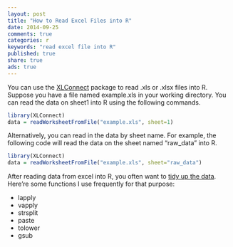 ```yaml
---
layout: post
title: "How to Read Excel Files into R"
date: 2014-09-25
comments: true
categories: r
keywords: "read excel file into R"
published: true
share: true
ads: true
---
```


You can use the [XLConnect](http://cran.r-project.org/web/packages/XLConnect/vignettes/XLConnect.pdf) package to read .xls or .xlsx files into R. Suppose you have a file named example.xls in your working directory. You can read the data on sheet1 into R using the following commands.

```r
library(XLConnect)
data = readWorksheetFromFile("example.xls", sheet=1)
```

Alternatively, you can read in the data by sheet name. For example, the following code will read the data on the sheet named "raw_data" into R.

```r
library(XLConnect)
data = readWorksheetFromFile("example.xls", sheet="raw_data")
```

After reading data from excel into R, you often want to [tidy up the data](http://vita.had.co.nz/papers/tidy-data.html). Here're some functions I use frequently for that purpose: 

* lapply
* vapply
* strsplit
* paste
* tolower
* gsub
